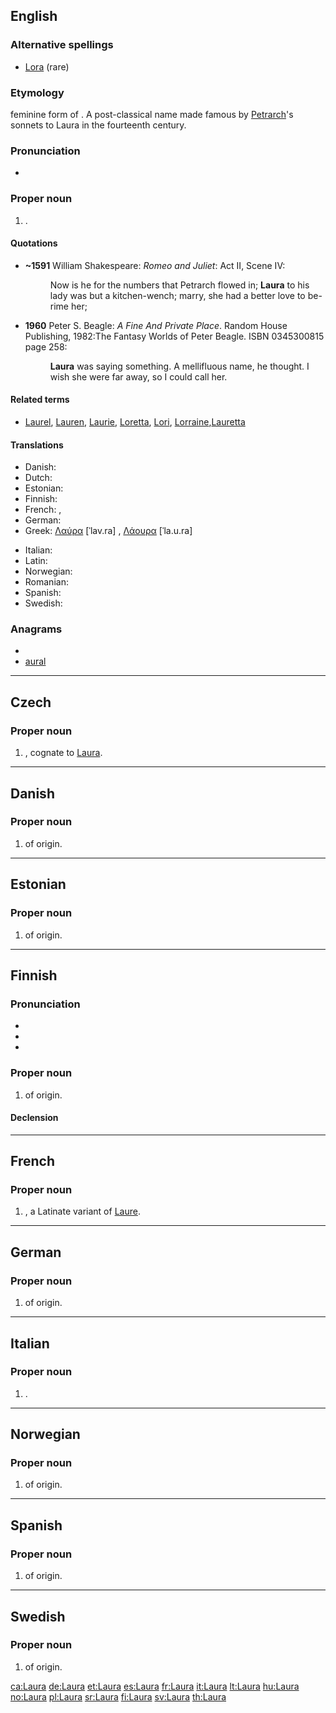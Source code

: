 {{wikipedia}}
{{also|laura}}
==English==

===Alternative spellings===
* [[Lora]] (rare)

===Etymology===
{{etyl|la|en}} feminine form of {{term|laurus||laurel tree|lang=la}}. A post-classical name made famous by [[Petrarch]]'s sonnets to Laura in the fourteenth century.

===Pronunciation===
* {{rhymes|ɔːrə}}

===Proper noun===
{{en-proper noun}}

# {{given name|female|from=Latin}}.

====Quotations====
* '''~1591''' William Shakespeare: ''Romeo and Juliet'': Act II, Scene IV:
*: Now is he for the numbers that Petrarch flowed in; '''Laura''' to his lady was but a kitchen-wench; marry, she had a better love to be-rime her;
* '''1960''' Peter S. Beagle: ''A Fine And Private Place''. Random House Publishing, 1982:The Fantasy Worlds of Peter Beagle. ISBN 0345300815 page 258:
*: '''Laura''' was saying something. A mellifluous name, he thought. I wish she were far away, so I could call her.

====Related terms====
* [[Laurel]], [[Lauren]], [[Laurie]], [[Loretta]], [[Lori]], [[Lorraine]],[[Lauretta]]

====Translations====
{{trans-top|female given name}}
* Danish: {{t-|da|Laura}}
* Dutch: {{t-|nl|Laura}}
* Estonian: {{t+|et|Laura}}
* Finnish: {{t+|fi|Laura}}
* French: {{t+|fr|Laura}}, {{t+|fr|Laure}}
* German: {{t+|de|Laura}}
* Greek: [[Λαύρα]] [ˈlav.ra] {{f}}, [[Λάουρα]] [ˈla.u.ra]
{{trans-mid}}
* Italian: {{t+|it|Laura}}
* Latin: {{t-|la|Laura}}
* Norwegian: {{t+|no|Laura}}
* Romanian: {{t-|ro|Laura}}
* Spanish: {{t+|es|Laura}}
* Swedish: {{t+|sv|Laura}}
{{trans-bottom}}

===Anagrams===
* {{alphagram|aalru}}
* [[aural#English|aural]]

----

==Czech==
{{wikipedia|lang=cs}}

===Proper noun===
{{cs-proper noun|g=f}}

# {{given name|female|lang=cs}}, cognate to [[#English|Laura]].

----

==Danish==

===Proper noun===
{{infl|da|proper noun}}

# {{given name|female|lang=da}} of {{etyl|la|da}} origin.

----

==Estonian==

===Proper noun===
{{infl|et|proper noun}}

# {{given name|female|lang=et}} of {{etyl|la|et}} origin.

----

==Finnish==

===Pronunciation===
* {{IPA|[ˈlɑurɑ]|lang=fi}}
* {{rhymes|ɑurɑ|lang=fi}}
* {{hyphenation|Lau|ra}}

===Proper noun===
{{infl|fi|proper noun}}

# {{given name|female|lang=fi}} of {{etyl|la|fi}} origin.

====Declension====
{{fi-decl-kala|Laur}}

----

==French==

===Proper noun===
{{infl|fr|proper noun}}

# {{given name|female|lang=fr}}, a Latinate variant of [[Laure]].

----

==German==

===Proper noun===
{{infl|de|proper noun}}

# {{given name|female|lang=de}} of {{etyl|la|de}} origin.

----

==Italian==

===Proper noun===
{{infl|it|proper noun|g=f}}

# {{given name|female|lang=it}}.

----

==Norwegian==

===Proper noun===
{{infl|no|proper noun}}

# {{given name|female|lang=no}} of {{etyl|la|no}} origin.

----

==Spanish==

===Proper noun===
{{infl|es|proper noun|f}}

# {{given name|female|lang=es}} of {{etyl|la|es}} origin.

----

==Swedish==

===Proper noun===
{{infl|sv|proper noun}}

# {{given name|female|lang=sv}} of {{etyl|la|sv}} origin.

[[ca:Laura]]
[[de:Laura]]
[[et:Laura]]
[[es:Laura]]
[[fr:Laura]]
[[it:Laura]]
[[lt:Laura]]
[[hu:Laura]]
[[no:Laura]]
[[pl:Laura]]
[[sr:Laura]]
[[fi:Laura]]
[[sv:Laura]]
[[th:Laura]]